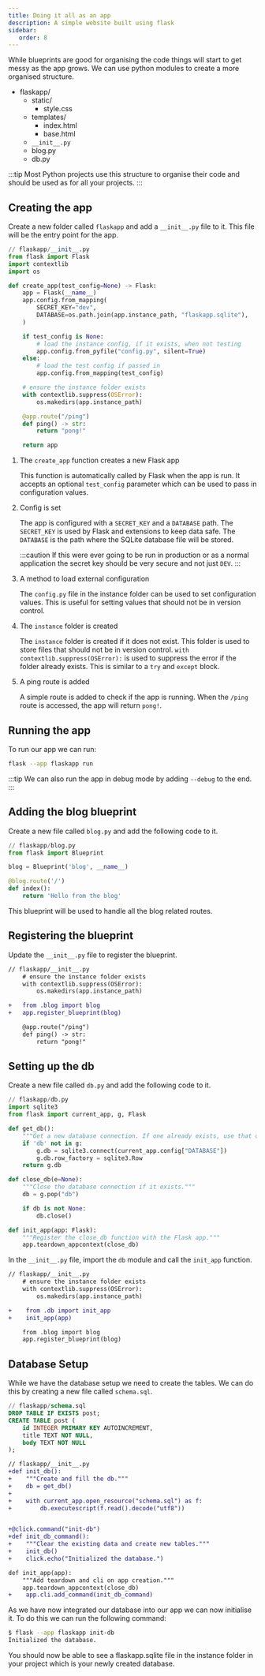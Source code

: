 ```yaml
---
title: Doing it all as an app
description: A simple website built using flask
sidebar:
   order: 8
---
```


While blueprints are good for organising the code things will start to get messy as the app grows. We can use python modules to create a more organised structure.


<FileTree>

- flaskapp/
  - static/
    - style.css
  - templates/
    - index.html
    - base.html
  - `__init__.py`
  - blog.py
  - db.py

</FileTree>

:::tip
Most Python projects use this structure to organise their code and should be used as for all your projects.
:::

## Creating the app

Create a new folder called `flaskapp` and add a `__init__.py` file to it. This file will be the entry point for the app.

```python
// flaskapp/__init__.py
from flask import Flask
import contextlib
import os

def create_app(test_config=None) -> Flask:
    app = Flask(__name__)
    app.config.from_mapping(
        SECRET_KEY="dev",
        DATABASE=os.path.join(app.instance_path, "flaskapp.sqlite"),
    )

    if test_config is None:
        # load the instance config, if it exists, when not testing
        app.config.from_pyfile("config.py", silent=True)
    else:
        # load the test config if passed in
        app.config.from_mapping(test_config)

    # ensure the instance folder exists
    with contextlib.suppress(OSError):
        os.makedirs(app.instance_path)

    @app.route("/ping")
    def ping() -> str:
        return "pong!"

    return app
```


<Steps>

1. The `create_app` function creates a new Flask app

   This function is automatically called by Flask when the app is run.
   It accepts an optional `test_config` parameter which can be used to pass in configuration values.

2. Config is set

   The app is configured with a `SECRET_KEY` and a `DATABASE` path.
   The `SECRET_KEY` is used by Flask and extensions to keep data safe.
   The `DATABASE` is the path where the SQLite database file will be stored.

   :::caution
   If this were ever going to be run in production or as a normal application the secret key should be very secure and not just `DEV`.
   :::

3. A method to load external configuration

   The `config.py` file in the instance folder can be used to set configuration values.
   This is useful for setting values that should not be in version control.

4. The `instance` folder is created

   The `instance` folder is created if it does not exist.
   This folder is used to store files that should not be in version control.
   `with contextlib.suppress(OSError):` is used to suppress the error if the folder already exists. This is similar to a `try` and `except` block.

5. A ping route is added

    A simple route is added to check if the app is running.
    When the `/ping` route is accessed, the app will return `pong!`.

</Steps>

## Running the app

To run our app we can run:

```bash
flask --app flaskapp run
```

:::tip
We can also run the app in debug mode by adding `--debug` to the end.
:::


## Adding the blog blueprint

Create a new file called `blog.py` and add the following code to it.

```python
// flaskapp/blog.py
from flask import Blueprint

blog = Blueprint('blog', __name__)

@blog.route('/')
def index():
    return 'Hello from the blog'
```

This blueprint will be used to handle all the blog related routes.

## Registering the blueprint

Update the `__init__.py` file to register the blueprint.

```diff lang="python"
// flaskapp/__init__.py
    # ensure the instance folder exists
    with contextlib.suppress(OSError):
        os.makedirs(app.instance_path)

+   from .blog import blog
+   app.register_blueprint(blog)

    @app.route("/ping")
    def ping() -> str:
        return "pong!"
```

## Setting up the db

Create a new file called `db.py` and add the following code to it.

```python
// flaskapp/db.py
import sqlite3
from flask import current_app, g, Flask

def get_db():
    """Get a new database connection. If one already exists, use that one."""
    if 'db' not in g:
        g.db = sqlite3.connect(current_app.config["DATABASE"])
        g.db.row_factory = sqlite3.Row
    return g.db

def close_db(e=None):
    """Close the database connection if it exists."""
    db = g.pop("db")

    if db is not None:
        db.close()

def init_app(app: Flask):
    """Register the close_db function with the Flask app."""
    app.teardown_appcontext(close_db)
```

In the `__init__.py` file, import the `db` module and call the `init_app` function.

```diff lang="python"
// flaskapp/__init__.py
    # ensure the instance folder exists
    with contextlib.suppress(OSError):
        os.makedirs(app.instance_path)

+    from .db import init_app
+    init_app(app)

    from .blog import blog
    app.register_blueprint(blog)
```

## Database Setup

While we have the database setup we need to create the tables. We can do this by creating a new file called `schema.sql`.

```sql
// flaskapp/schema.sql
DROP TABLE IF EXISTS post;
CREATE TABLE post (
    id INTEGER PRIMARY KEY AUTOINCREMENT,
    title TEXT NOT NULL,
    body TEXT NOT NULL
);
```



```diff lang="python"
// flaskapp/__init__.py
+def init_db():
+    """Create and fill the db."""
+    db = get_db()
+
+    with current_app.open_resource("schema.sql") as f:
+        db.executescript(f.read().decode("utf8"))


+@click.command("init-db")
+def init_db_command():
+    """Clear the existing data and create new tables."""
+    init_db()
+    click.echo("Initialized the database.")

def init_app(app):
    """Add teardown and cli on app creation."""
    app.teardown_appcontext(close_db)
+    app.cli.add_command(init_db_command)
```

As we have now integrated our database into our app we can now initialise it. To do this we can run the following command:

```bash
$ flask --app flaskapp init-db
Initialized the database.
```

You should now be able to see a flaskapp.sqlite file in the instance folder in your project which is your newly created database.
